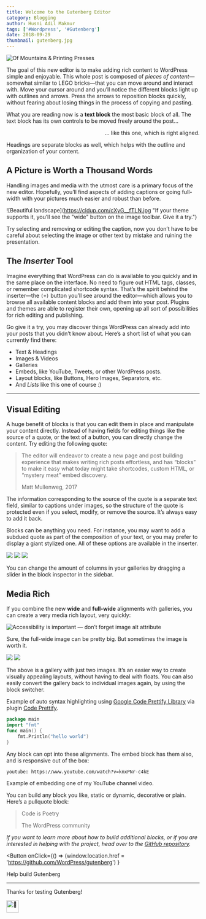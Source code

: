```yaml
---
title: Welcome to the Gutenberg Editor
category: Blogging
author: Husni Adil Makmur
tags: ['#Wordpress', '#Gutenberg']
date: 2018-09-29
thumbnail: gutenberg.jpg
---
```



![Of Mountains & Printing Presses](https://cldup.com/Fz-ASbo2s3.jpg 'Of Mountains & Printing Presses')

The goal of this new editor is to make adding rich content to WordPress simple and enjoyable. This whole post is composed of _pieces of content_—somewhat similar to LEGO bricks—that you can move around and interact with. Move your cursor around and you’ll notice the different blocks light up with outlines and arrows. Press the arrows to reposition blocks quickly, without fearing about losing things in the process of copying and pasting.

What you are reading now is a **text block** the most basic block of all. The text block has its own controls to be moved freely around the post...

<p style='text-align: right'>... like this one, which is right aligned.</p>

Headings are separate blocks as well, which helps with the outline and organization of your content.

## A Picture is Worth a Thousand Words

Handling images and media with the utmost care is a primary focus of the new editor. Hopefully, you’ll find aspects of adding captions or going full-width with your pictures much easier and robust than before.

![Beautiful landscape](https://cldup.com/cXyG__fTLN.jpg "If your theme supports it, you’ll see the "wide" button on the image toolbar. Give it a try.")

Try selecting and removing or editing the caption, now you don’t have to be careful about selecting the image or other text by mistake and ruining the presentation.

## The _Inserter_ Tool

Imagine everything that WordPress can do is available to you quickly and in the same place on the interface. No need to figure out HTML tags, classes, or remember complicated shortcode syntax. That’s the spirit behind the inserter—the `(+)` button you’ll see around the editor—which allows you to browse all available content blocks and add them into your post. Plugins and themes are able to register their own, opening up all sort of possibilities for rich editing and publishing.

Go give it a try, you may discover things WordPress can already add into your posts that you didn’t know about. Here’s a short list of what you can currently find there:

- Text & Headings
- Images & Videos
- Galleries
- Embeds, like YouTube, Tweets, or other WordPress posts.
- Layout blocks, like Buttons, Hero Images, Separators, etc.
- And _Lists_ like this one of course :)

---

## Visual Editing

A huge benefit of blocks is that you can edit them in place and manipulate your content directly. Instead of having fields for editing things like the source of a quote, or the text of a button, you can directly change the content. Try editing the following quote:

> The editor will endeavor to create a new page and post building experience that makes writing rich posts effortless, and has “blocks” to make it easy what today might take shortcodes, custom HTML, or “mystery meat” embed discovery.
>
> Matt Mullenweg, 2017

The information corresponding to the source of the quote is a separate text field, similar to captions under images, so the structure of the quote is protected even if you select, modify, or remove the source. It’s always easy to add it back.

Blocks can be anything you need. For instance, you may want to add a subdued quote as part of the composition of your text, or you may prefer to display a giant stylized one. All of these options are available in the inserter.

![](https://cldup.com/n0g6ME5VKC.jpg)
![](https://cldup.com/ZjESfxPI3R.jpg)
![](https://cldup.com/EKNF8xD2UM.jpg)

You can change the amount of columns in your galleries by dragging a slider in the block inspector in the sidebar.

## Media Rich

If you combine the new **wide** and **full-wide** alignments with galleries, you can create a very media rich layout, very quickly:

![Accessibility is important — don’t forget image alt attribute](https://cldup.com/8lhI-gKnI2.jpg 'Accessibility is important — don’t forget image alt attribute')

Sure, the full-wide image can be pretty big. But sometimes the image is worth it.

![](https://cldup.com/_rSwtEeDGD.jpg)
![](https://cldup.com/L-cC3qX2DN.jpg)

The above is a gallery with just two images. It’s an easier way to create visually appealing layouts, without having to deal with floats. You can also easily convert the gallery back to individual images again, by using the block switcher.

Example of auto syntax highlighting using [Google Code Prettify Library](https://github.com/google/code-prettify) via plugin [Code Prettify](https://wordpress.org/plugins/code-prettify).

```go
package main
import "fmt"
func main() {
    fmt.Println("hello world")
}
```

Any block can opt into these alignments. The embed block has them also, and is responsive out of the box:

`youtube: https://www.youtube.com/watch?v=knxPNr-c4kE`

Example of embedding one of my YouTube channel video.

You can build any block you like, static or dynamic, decorative or plain. Here’s a pullquote block:

> Code is Poetry
>
> The WordPress community

_If you want to learn more about how to build additional blocks, or if you are interested in helping with the project, head over to the [GitHub repository](https://github.com/WordPress/gutenberg)._

<Button
  onClick={() =>
    (window.location.href = 'https://github.com/WordPress/gutenberg')
  }
>
  Help build Gutenberg
</Button>

---

Thanks for testing Gutenberg!

<img
  src='https://s.w.org/images/core/emoji/2.3/svg/1f44b.svg'
  width='32px'
  alt='👋'
/>
